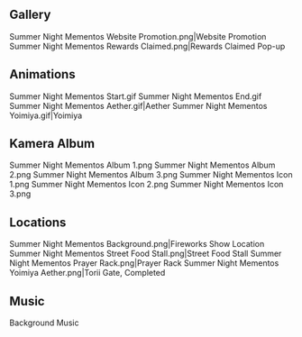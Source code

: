 {{EventTabs}}
==Gallery==
<gallery hideaddbutton="true" captionalign="center">
Summer Night Mementos Website Promotion.png|Website Promotion
Summer Night Mementos Rewards Claimed.png|Rewards Claimed Pop-up
</gallery>

==Animations==
<gallery hideaddbutton="true" captionalign="center">
Summer Night Mementos Start.gif
Summer Night Mementos End.gif
Summer Night Mementos Aether.gif|Aether
Summer Night Mementos Yoimiya.gif|Yoimiya
</gallery>

==Kamera Album==
<gallery hideaddbutton="true" captionalign="center">
Summer Night Mementos Album 1.png
Summer Night Mementos Album 2.png
Summer Night Mementos Album 3.png
Summer Night Mementos Icon 1.png
Summer Night Mementos Icon 2.png
Summer Night Mementos Icon 3.png
</gallery>

==Locations==
<gallery hideaddbutton="true" captionalign="center">
Summer Night Mementos Background.png|Fireworks Show Location
Summer Night Mementos Street Food Stall.png|Street Food Stall
Summer Night Mementos Prayer Rack.png|Prayer Rack
Summer Night Mementos Yoimiya Aether.png|Torii Gate, Completed
</gallery>

==Music==
{{A|Summer Night Mementos BGM.ogg}} Background Music